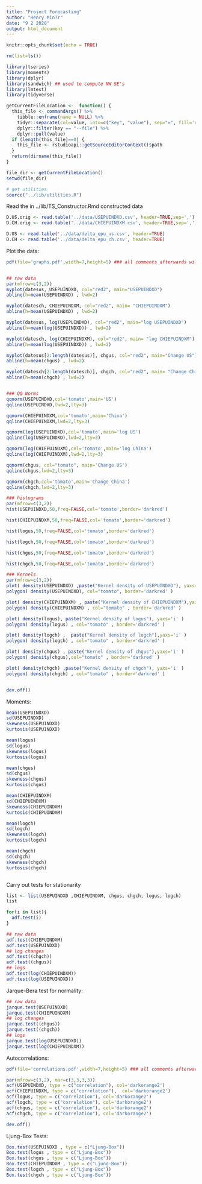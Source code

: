 ```yaml
---
title: "Project Forecasting"
author: "Henry Min?r"
date: "9 2 2020"
output: html_document
---
```


```r
knitr::opts_chunk$set(echo = TRUE)
```


```r
rm(list=ls())

library(tseries)
library(moments)
library(dplyr)
library(sandwich) ## used to compute NW SE's
library(lmtest)
library(tidyverse)

getCurrentFileLocation <-  function() {
  this_file <- commandArgs() %>% 
    tibble::enframe(name = NULL) %>%
    tidyr::separate(col=value, into=c("key", "value"), sep="=", fill='right') %>%
    dplyr::filter(key == "--file") %>%
    dplyr::pull(value)
  if (length(this_file)==0) {
    this_file <- rstudioapi::getSourceEditorContext()$path
  }
  return(dirname(this_file))
}

file_dir <- getCurrentFileLocation()
setwd(file_dir)

# get utilities
source("../lib/utilities.R")
```

Read the in ../lib/TS_Constructor.Rmd constructed data
```r
D.US.orig <- read.table('../data/USEPUINDXD.csv', header=TRUE,sep=',')
D.CH.orig <- read.table('../data/CHIEPUINDXM.csv', header=TRUE,sep=',')

D.US <- read.table('../data/delta_epu_us.csv', header=TRUE)
D.CH <- read.table('../data/delta_epu_ch.csv', header=TRUE)
```


Plot the data:
```r

pdf(file='graphs.pdf',width=7,height=5) ### all comments afterwards will split be add to the pdf file (until dev.off)


## raw data
par(mfrow=c(3,2))
myplot(datesus, USEPUINDXD, col="red2", main="USEPUINDXD")
abline(h=mean(USEPUINDXD) , lwd=2)

myplot(datesch, CHIEPUINDXM, col="red2", main= "CHIEPUINDXM")
abline(h=mean(USEPUINDXD) , lwd=2)

myplot(datesus, log(USEPUINDXD), col="red2", main="log USEPUINDXD")
abline(h=mean(log(USEPUINDXD)) , lwd=2)

myplot(datesch, log(CHIEPUINDXM), col="red2", main= "log CHIEPUINDXM")
abline(h=mean(log(USEPUINDXD)) , lwd=2)

myplot(datesus[2:length(datesus)], chgus, col="red2", main="Change US")
abline(h=mean(chgus) , lwd=2)

myplot(datesch[2:length(datesch)], chgch, col="red2", main= "Change China")
abline(h=mean(chgch) , lwd=2)


### QQ Norms
qqnorm(USEPUINDXD,col='tomato',main='US')
qqline(USEPUINDXD,lwd=2,lty=3)

qqnorm(CHIEPUINDXM,col='tomato',main='China')
qqline(CHIEPUINDXM,lwd=2,lty=3)

qqnorm(log(USEPUINDXD),col='tomato',main='log US')
qqline(log(USEPUINDXD),lwd=2,lty=3)

qqnorm(log(CHIEPUINDXM),col='tomato',main='log China')
qqline(log(CHIEPUINDXM),lwd=2,lty=3)

qqnorm(chgus, col="tomato", main='Change US')
qqline(chgus,lwd=2,lty=3)

qqnorm(chgch,col='tomato',main='Change China')
qqline(chgch,lwd=2,lty=3)

### histograms
par(mfrow=c(3,2))
hist(USEPUINDXD,50,freq=FALSE,col='tomato',border='darkred')

hist(CHIEPUINDXM,50,freq=FALSE,col='tomato',border='darkred')

hist(logus,50,freq=FALSE,col='tomato',border='darkred')

hist(logch,50,freq=FALSE,col='tomato',border='darkred')

hist(chgus,50,freq=FALSE,col='tomato',border='darkred')

hist(chgch,50,freq=FALSE,col='tomato',border='darkred')

### Kernels
par(mfrow=c(3,2))
plot( density(USEPUINDXD) ,paste("Kernel density of USEPUINDXD"), yaxs='i' )
polygon( density(USEPUINDXD), col="tomato", border='darkred' )

plot( density(CHIEPUINDXM) , paste("Kernel density of CHIEPUINDXM"),yaxs='i' )
polygon( density(CHIEPUINDXM) , col="tomato" , border='darkred' )

plot( density(logus), paste("Kernel density of logus"), yaxs='i' )
polygon( density(logus) , col="tomato" , border='darkred' )

plot( density(logch) ,  paste("Kernel density of logch"),yaxs='i' )
polygon( density(logch) , col="tomato" , border='darkred' )

plot( density(chgus) , paste("Kernel density of chgus"),yaxs='i' )
polygon( density(chgus),col="tomato" , border='darkred' )

plot( density(chgch) ,paste("Kernel density of chgch"), yaxs='i' )
polygon( density(chgch) , col="tomato" , border='darkred' )


dev.off()

```

Moments:
```r


mean(USEPUINDXD)
sd(USEPUINDXD)
skewness(USEPUINDXD)
kurtosis(USEPUINDXD)

mean(logus)
sd(logus)
skewness(logus)
kurtosis(logus)

mean(chgus)
sd(chgus)
skewness(chgus)
kurtosis(chgus)

mean(CHIEPUINDXM)
sd(CHIEPUINDXM)
skewness(CHIEPUINDXM)
kurtosis(CHIEPUINDXM)

mean(logch)
sd(logch)
skewness(logch)
kurtosis(logch)

mean(chgch)
sd(chgch)
skewness(chgch)
kurtosis(chgch)



```


Carry out tests for stationarity
```r
list <- list(USEPUINDXD ,CHIEPUINDXM, chgus, chgch, logus, logch)
list

for(i in list){
  adf.test(i)
}

## raw data
adf.test(CHIEPUINDXM)
adf.test(USEPUINDXD)
## log changes
adf.test((chgch))
adf.test((chgus))
## logs
adf.test(log(CHIEPUINDXM))
adf.test(log(USEPUINDXD))

```

Jarque-Bera test for normality:
```r

## raw data
jarque.test(USEPUINDXD)
jarque.test(CHIEPUINDXM)
## log changes
jarque.test((chgus))
jarque.test((chgch))
## logs
jarque.test(log(USEPUINDXD))
jarque.test(log(CHIEPUINDXM))
```


Autocorrelations:
```r
pdf(file='correlations.pdf',width=7,height=5) ### all comments afterwards will split be add to the pdf file (until dev.off)

par(mfrow=c(3,2), mar=c(3,3,3,3))
acf(USEPUINDXD, type = c("correlation"), col='darkorange2')
acf(CHIEPUINDXM, type = c("correlation"),  col='darkorange2')
acf(logus, type = c("correlation"), col='darkorange2')
acf(logch, type = c("correlation"), col='darkorange2')
acf(chgus, type = c("correlation"), col='darkorange2')
acf(chgch, type = c("correlation"), col='darkorange2')

dev.off()
```

Ljung-Box Tests:
```r
Box.test(USEPUINDXD , type = c("Ljung-Box"))
Box.test(logus , type = c("Ljung-Box"))
Box.test(chgus , type = c("Ljung-Box"))
Box.test(CHIEPUINDXM , type = c("Ljung-Box"))
Box.test(logch , type = c("Ljung-Box"))
Box.test(chgch , type = c("Ljung-Box"))

```


